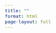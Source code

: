 ```yaml
---
title: ""
format: html
page-layout: full
---
```


<head>
  <!-- Font Awesome for icons -->
  <link rel="stylesheet" href="https://cdnjs.cloudflare.com/ajax/libs/font-awesome/6.0.0-beta3/css/all.min.css">
  <!-- Bootstrap Icons -->
  <link rel="stylesheet" href="https://cdn.jsdelivr.net/npm/bootstrap-icons@1.11.1/font/bootstrap-icons.css">
  <!-- Bootstrap JS (needed for tabs functionality) -->
  <script src="https://cdn.jsdelivr.net/npm/bootstrap@5.3.0/dist/js/bootstrap.bundle.min.js"></script>

  <!-- Additional meta tags and styles for browser consistency -->
  <meta name="viewport" content="width=device-width, initial-scale=1.0">
  <style>
    /* Force consistent font rendering across browsers */
    html {
      -webkit-text-size-adjust: 100%; /* Prevent font scaling in landscape on iOS */
      -moz-text-size-adjust: 100%;
      -ms-text-size-adjust: 100%;
      text-size-adjust: 100%;
      font-size: 17px !important; /* Force base font size */
    }
    
    /* Ensure proper inheritance of font sizes */
    body {
      font-size: 1rem !important;
      font-family: "Source Sans Pro", -apple-system, BlinkMacSystemFont, "Segoe UI", Roboto, "Helvetica Neue", Arial, sans-serif !important;
      -webkit-font-smoothing: antialiased;
      -moz-osx-font-smoothing: grayscale;
    }
    
    /* Normalize heading sizes across browsers */
    h1, .h1 { font-size: 2rem !important; }
    h2, .h2 { font-size: 1.65rem !important; }
    h3, .h3 { font-size: 1.45rem !important; }
    
    /* Force display styles to be consistent */
    .display-3 { font-size: 3rem !important; }
    .display-4 { font-size: 2.5rem !important; }
    
    /* Ensure proper scaling for custom classes */
    .lead { font-size: 1.25rem !important; }
  </style>
</head>

<main class="container mt-4">
  <div id="header-container"></div>
  <div id="introduction-container"></div>
  <div id="compare-card-container"></div>
  <div id="accordion-group-container"></div>
  <div id="tabbed-interface-container"></div>
  <div id="quiz-card-container"></div>
  <div id="activity-card-container"></div>
  <div id="alert-card-container"></div>
  <div id="steps-card-container"></div>
  <div id="reflection-form-container"></div>
  <div id="resource-links-container"></div>
  <div id="success-card-container"></div>
</main>

<script type="module" src="../assets/components/common/progressTracker.js"></script>
<script type="module" src="../assets/components/modules/module1/headerModule.js"></script>
<script type="module" src="../assets/components/modules/module1/introductionModule.js"></script>
<script type="module" src="../assets/components/modules/module1/compareCard.js"></script>
<script type="module" src="../assets/components/modules/module1/accordionGroup.js"></script>
<script type="module" src="../assets/components/modules/module1/tabbedInterface.js"></script>
<script type="module" src="../assets/components/modules/module1/quizCard.js"></script>
<script type="module" src="../assets/components/modules/module1/activityCard.js"></script>
<script type="module" src="../assets/components/modules/module1/alertCard.js"></script>
<script type="module" src="../assets/components/modules/module1/stepsCard.js"></script>
<script type="module" src="../assets/components/modules/module1/reflectionForm.js"></script>
<script type="module" src="../assets/components/modules/module1/resourceLinks.js"></script>
<script type="module" src="../assets/components/modules/module1/successCard.js"></script>
<script type="module" src="../assets/components/modules/module1/navigationFooter.js"></script>


